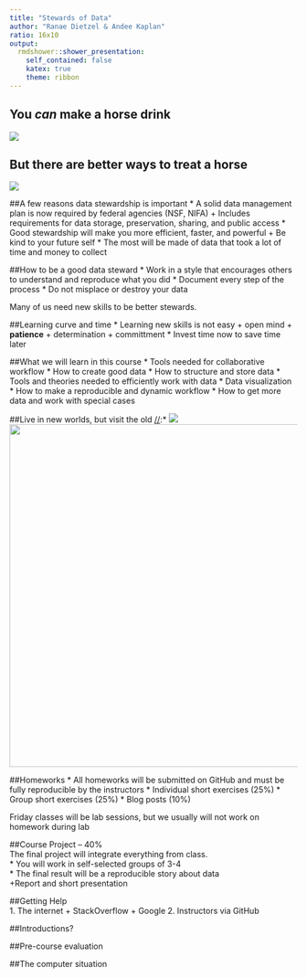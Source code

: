 ```yaml
---
title: "Stewards of Data"
author: "Ranae Dietzel & Andee Kaplan"
ratio: 16x10
output:
  rmdshower::shower_presentation:
    self_contained: false
    katex: true
    theme: ribbon
---
```

[//]:One thing you can expect from this course is the use of comics, cliches, and cultural references
[//]:I know will be the only exposure to culture for some of you

[//]:For example, they say you can lead a horse to water, but you can't make it drink and people often use this metaphor in teaching. But it's not true.

## You *can* make a horse drink
![](images/drinkinghorse.gif)

## But there are better ways to treat a horse
![](images/happyhorse.gif) 

[//]:But more seriously, the title of this course is Data Stewardship, so what we really want you to become are model citizens of science. Since most of us work in Earth Systems, we are probably all familiar with the concept of land stewardship. A person may own a piece of land and may pour their own blood, sweat, and tears into making something of it, but in the end the land is passed to some one else and what they are able to do with that land has already been determined by the person that came before them. If the previous owner treated the land poorly, there will not be much anyone can do without a whole lot of work and investment.  If the previous owner was a good steward, there will be a lot more possibilities of what the land can produce. The same is true for your data. You may feel like all the work you do means that you own your data, but in the end, it will go out into the world and your level of stewardship will determine how much people can do with it. No one can really own data.   

##A few reasons data stewardship is important
 * A solid data management plan is now required by federal agencies (NSF, NIFA)
    + Includes requirements for data storage, preservation, sharing, and public access
 * Good stewardship will make you more efficient, faster, and powerful
    + Be kind to your future self
 * The most will be made of data that took a lot of time and money to collect
 
##How to be a good data steward
 * Work in a style that encourages others to understand and reproduce what you did
 * Document every step of the process
 * Do not misplace or destroy your data
 
Many of us need new skills to be better stewards.
 
##Learning curve and time
  * Learning new skills is not easy
     + open mind
     + **patience**
     + determination
     + committment
  * Invest time now to save time later

##What we will learn in this course
 * Tools needed for collaborative workflow
 * How to create good data
 * How to structure and store data
 * Tools and theories needed to efficiently work with data
 * Data visualization
 * How to make a reproducible and dynamic workflow
 * How to get more data and work with special cases
 
##Live in new worlds, but visit the old 
 [//]:* ![](images/worldscollide.png)
 <img src="images/worldscollide.png" width="600px" /> 
 
##Homeworks
 * All homeworks will be submitted on GitHub and must be fully reproducible by the instructors
 * Individual short exercises (25%)
 * Group short exercises (25%)
 * Blog posts (10%)
 
Friday classes will be lab sessions, but we usually will not work on homework during lab

##Course Project -- 40%  
The final project will integrate everything from class.  
* You will work in self-selected groups of 3-4  
* The final result will be a reproducible story about data  
   +Report and short presentation

##Getting Help  
1. The internet
  + StackOverflow
  + Google
2. Instructors via GitHub  

##Introductions?

##Pre-course evaluation

##The computer situation

 


